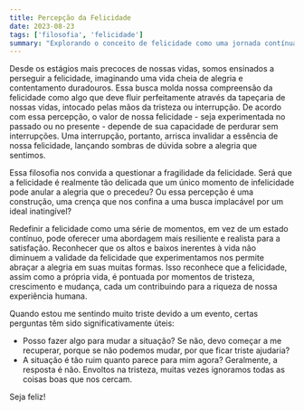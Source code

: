 ```yaml
---
title: Percepção da Felicidade
date: 2023-08-23
tags: ['filosofia', 'felicidade']
summary: "Explorando o conceito de felicidade como uma jornada contínua, este texto examina a noção filosófica de que a felicidade deve ser ininterrupta para ser válida, desafiando-nos a repensar como percebemos a satisfação."
---
```


Desde os estágios mais precoces de nossas vidas, somos ensinados a perseguir a felicidade, 
imaginando uma vida cheia de alegria e contentamento duradouros. Essa busca molda nossa compreensão 
da felicidade como algo que deve fluir perfeitamente através da tapeçaria de nossas vidas, 
intocado pelas mãos da tristeza ou interrupção. 
De acordo com essa percepção, o valor de nossa felicidade - seja experimentada no passado ou no 
presente - depende de sua capacidade de perdurar sem interrupções. 
Uma interrupção, portanto, arrisca invalidar a essência de nossa felicidade, 
lançando sombras de dúvida sobre a alegria que sentimos.

Essa filosofia nos convida a questionar a fragilidade da felicidade. 
Será que a felicidade é realmente tão delicada que um único momento de infelicidade 
pode anular a alegria que o precedeu? Ou essa percepção é uma construção, 
uma crença que nos confina a uma busca implacável por um ideal inatingível?

Redefinir a felicidade como uma série de momentos, em vez de um estado contínuo, 
pode oferecer uma abordagem mais resiliente e realista para a satisfação. 
Reconhecer que os altos e baixos inerentes à vida não diminuem a validade 
da felicidade que experimentamos nos permite abraçar a alegria em suas muitas formas. 
Isso reconhece que a felicidade, assim como a própria vida, é pontuada por momentos de 
tristeza, crescimento e mudança, cada um contribuindo para a riqueza de nossa experiência humana.

Quando estou me sentindo muito triste devido a um evento, certas perguntas têm sido significativamente úteis:

- Posso fazer algo para mudar a situação? Se não, devo começar a me recuperar, porque se não podemos mudar, por que ficar triste ajudaria?
- A situação é tão ruim quanto parece para mim agora? Geralmente, a resposta é não. Envoltos na tristeza, muitas vezes ignoramos todas as coisas boas que nos cercam.

Seja feliz!

